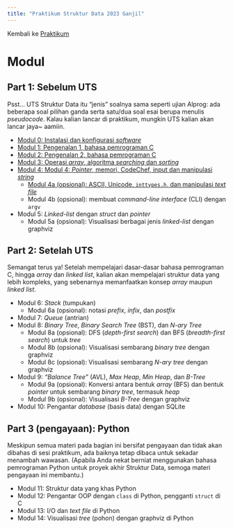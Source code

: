 ```yaml
---
title: "Praktikum Struktur Data 2023 Ganjil"
---
```


Kembali ke [Praktikum](../../praktikum.qmd)

# Modul

## Part 1: Sebelum UTS

Psst... UTS Struktur Data itu "jenis" soalnya sama seperti ujian Alprog: ada beberapa soal pilihan ganda serta satu/dua soal esai berupa menulis *pseudocode*. Kalau kalian lancar di praktikum, mungkin UTS kalian akan lancar jaya~ aamiin.

* [Modul 0: Instalasi dan konfigurasi *software*](Strukdat2023_Modul00.qmd)
* [Modul 1: Pengenalan 1, bahasa pemrograman C](Strukdat2023_Modul01.qmd)
* [Modul 2: Pengenalan 2, bahasa pemrograman C](Strukdat2023_Modul02.qmd)
* [Modul 3: Operasi *array*, algoritma *searching* dan *sorting*](Strukdat2023_Modul03.qmd)
* [Modul 4: Modul 4: *Pointer*, memori, CodeChef, input dan manipulasi *string*](Strukdat2023_Modul04.qmd)
    + [Modul 4a (opsional): ASCII, Unicode, `inttypes.h`, dan manipulasi *text file*](Strukdat2023_Modul04a.qmd)
    * Modul 4b (opsional): membuat *command-line interface* (CLI) dengan `argv`
* Modul 5: *Linked-list* dengan *struct* dan *pointer*
    + Modul 5a (opsional): Visualisasi berbagai jenis *linked-list* dengan graphviz

## Part 2: Setelah UTS

Semangat terus ya! Setelah mempelajari dasar-dasar bahasa pemrograman C, hingga *array* dan *linked list*, kalian akan mempelajari struktur data yang lebih kompleks, yang sebenarnya memanfaatkan konsep *array* maupun *linked list*.

* Modul 6: *Stack* (tumpukan)
    + Modul 6a (opsional): notasi *prefix*, *infix*, dan *postfix*
* Modul 7: *Queue* (antrian)
* Modul 8: *Binary Tree*, *Binary Search Tree* (BST), dan *N-ary Tree*
    + Modul 8a (opsional): DFS (*depth-first search*) dan BFS (*breadth-first search*) untuk *tree*
    + Modul 8b (opsional): Visualisasi sembarang *binary tree* dengan graphviz
    + Modul 8c (opsional): Visualisasi sembarang *N-ary tree* dengan graphviz
* Modul 9: *"Balance Tree"* (AVL), *Max Heap*, *Min Heap*, dan *B-Tree*
    + Modul 9a (opsional): Konversi antara bentuk *array* (BFS) dan bentuk *pointer* untuk sembarang *binary tree*, termasuk *heap*
    + Modul 9b (opsional): Visualisasi *B-Tree* dengan graphviz
* Modul 10: Pengantar *database* (basis data) dengan SQLite

## Part 3 (pengayaan): Python

Meskipun semua materi pada bagian ini bersifat pengayaan dan tidak akan dibahas di sesi praktikum, ada baiknya tetap dibaca untuk sekadar menambah wawasan. (Apabila Anda nekat berniat menggunakan bahasa pemrograman Python untuk proyek akhir Struktur Data, semoga materi pengayaan ini membantu.)

* Modul 11: Struktur data yang khas Python
* Modul 12: Pengantar OOP dengan `class` di Python, pengganti `struct` di C
* Modul 13: I/O dan *text file* di Python
* Modul 14: Visualisasi *tree* (pohon) dengan graphviz di Python